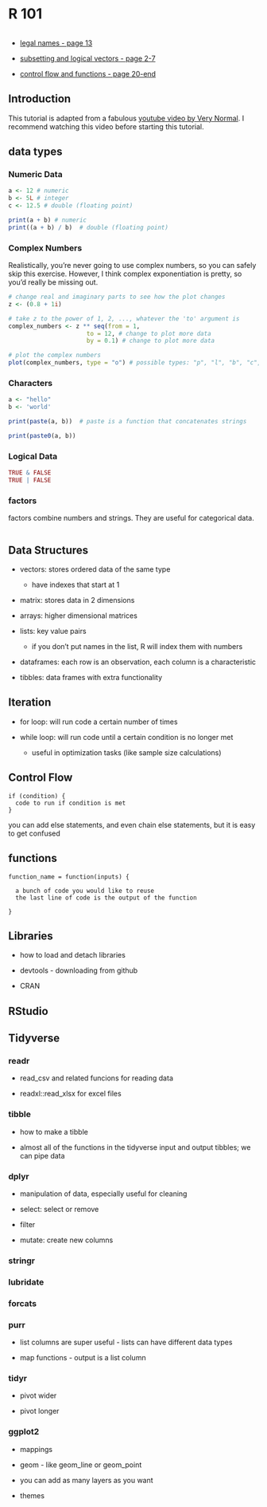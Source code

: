 # R 101

```r


```

-   [legal names - page 13](https://www.stat.auckland.ac.nz/~ihaka/courses/120/Lectures/lecture04.pdf)

-   [subsetting and logical vectors - page 2-7](https://www.stat.auckland.ac.nz/~ihaka/courses/120/Lectures/lecture05.pdf)

-   [control flow and functions - page 20-end](https://www.stat.auckland.ac.nz/~ihaka/courses/120/Lectures/lecture05.pdf)

## Introduction

This tutorial is adapted from a fabulous [youtube video by Very Normal](https://www.youtube.com/watch?v=QJCt9GNCD1M). I recommend watching this video before starting this tutorial.

## data types

### Numeric Data

```r
a <- 12 # numeric
b <- 5L # integer
c <- 12.5 # double (floating point)

print(a + b) # numeric 
print((a + b) / b)  # double (floating point)
```

### Complex Numbers

Realistically, you're never going to use complex numbers, so you can safely skip this exercise. However, I think complex exponentiation is pretty, so you'd really be missing out.

```r

# change real and imaginary parts to see how the plot changes
z <- (0.8 + 1i)

# take z to the power of 1, 2, ..., whatever the 'to' argument is
complex_numbers <- z ** seq(from = 1, 
                      to = 12, # change to plot more data 
                      by = 0.1) # change to plot more data

# plot the complex numbers
plot(complex_numbers, type = "o") # possible types: "p", "l", "b", "c", "o", "h", "s", "S", "n"

```

### Characters

```r
a <- "hello"
b <- 'world'

print(paste(a, b))  # paste is a function that concatenates strings

print(paste0(a, b))

```

### Logical Data

```r
TRUE & FALSE
TRUE | FALSE
```

### factors

factors combine numbers and strings. They are useful for categorical data.

```r

```

## Data Structures

-   vectors: stores ordered data of the same type

    -   have indexes that start at 1

-   matrix: stores data in 2 dimensions

-   arrays: higher dimensional matrices

-   lists: key value pairs

    -   if you don't put names in the list, R will index them with numbers

-   dataframes: each row is an observation, each column is a characteristic

-   tibbles: data frames with extra functionality

## Iteration

-   for loop: will run code a certain number of times

-   while loop: will run code until a certain condition is no longer met

    -   useful in optimization tasks (like sample size calculations)

## Control Flow

```         
if (condition) {
  code to run if condition is met
}
```

you can add else statements, and even chain else statements, but it is easy to get confused

## functions

```         
function_name = function(inputs) {

  a bunch of code you would like to reuse
  the last line of code is the output of the function

}
```

## Libraries

-   how to load and detach libraries

-   devtools - downloading from github

-   CRAN

## RStudio

## Tidyverse

### readr

-   read_csv and related funcions for reading data

-   readxl::read_xlsx for excel files

### tibble

-   how to make a tibble

-   almost all of the functions in the tidyverse input and output tibbles; we can pipe data

### dplyr

-   manipulation of data, especially useful for cleaning

-   select: select or remove

-   filter

-   mutate: create new columns

### stringr

### lubridate

### forcats

### purr

-   list columns are super useful - lists can have different data types

-   map functions - output is a list column

### tidyr

-   pivot wider

-   pivot longer

### ggplot2

-   mappings

-   geom - like geom_line or geom_point

-   you can add as many layers as you want

-   themes
